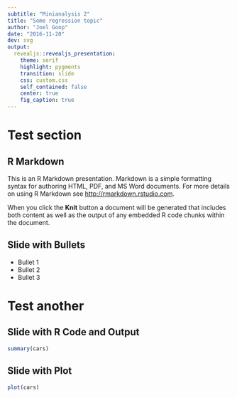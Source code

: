 ```yaml
---
subtitle: "Minianalysis 2"
title: "Some regression topic"
author: "Joel Goop"
date: "2016-11-20"
dev: svg
output:
  revealjs::revealjs_presentation:
    theme: serif
    highlight: pygments
    transition: slide
    css: custom.css
    self_contained: false
    center: true
    fig_caption: true
---
```


# Test section
## R Markdown

This is an R Markdown presentation. Markdown is a simple formatting syntax for authoring HTML, PDF, and MS Word documents. For more details on using R Markdown see <http://rmarkdown.rstudio.com>.

When you click the **Knit** button a document will be generated that includes both content as well as the output of any embedded R code chunks within the document.

## Slide with Bullets

- Bullet 1
- Bullet 2
- Bullet 3


# Test another
## Slide with R Code and Output

```r
summary(cars)
```

## Slide with Plot

```r
plot(cars)
```


